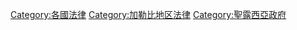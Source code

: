 [[Category:各國法律|Category:各國法律]]
[[Category:加勒比地区法律|Category:加勒比地区法律]] 
[[Category:聖露西亞政府|Category:聖露西亞政府]]